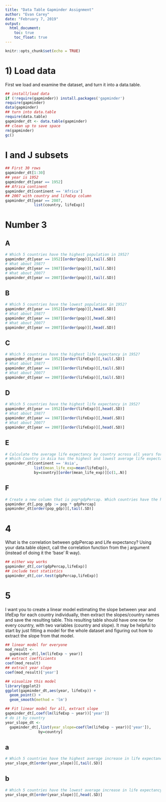 ```yaml
---
title: "Data Table Gapminder Assignment"
author: "Evan Carey"
date: "February 7, 2019"
output: 
  html_document:
    toc: true
    toc_float: true
---
```


```r
knitr::opts_chunk$set(echo = TRUE)
```

# 1) Load data

First we load and examine the dataset, and turn it into a data.table. 

```r
## install/load data
if (!require(gapminder)) install.packages('gapminder')
require(gapminder)
data(gapminder)
## turn into data.table
require(data.table)
gapminder_dt <- data.table(gapminder)
## clean up to save space
rm(gapminder)
gc()
```

# I and J subsets

```r
## First 30 rows
gapminder_dt[1:30]
## year is 1952
gapminder_dt[year == 1952]
## Africa continent
gapminder_dt[continent == 'Africa']
## 2007 with country and lifeExp column
gapminder_dt[year == 2007,
             list(country, lifeExp)]
```

# Number 3

## A

```r
# Which 5 countries have the highest population in 1952? 
gapminder_dt[year == 1952][order(pop)][,tail(.SD)]
# What about 1987? 
gapminder_dt[year == 1987][order(pop)][,tail(.SD)]
# What about 2007?
gapminder_dt[year == 2007][order(pop)][,tail(.SD)]
```

## B

```r
# Which 5 countries have the lowest population in 1952? 
gapminder_dt[year == 1952][order(pop)][,head(.SD)]
# What about 1987? 
gapminder_dt[year == 1987][order(pop)][,head(.SD)]
# What about 2007?
gapminder_dt[year == 2007][order(pop)][,head(.SD)]
```

## C

```r
# Which 5 countries have the highest life expectancy in 1952? 
gapminder_dt[year == 1952][order(lifeExp)][,tail(.SD)]
# What about 1987? 
gapminder_dt[year == 1987][order(lifeExp)][,tail(.SD)]
# What about 2007?
gapminder_dt[year == 2007][order(lifeExp)][,tail(.SD)]
```

## D

```r
# Which 5 countries have the highest life expectancy in 1952? 
gapminder_dt[year == 1952][order(lifeExp)][,head(.SD)]
# What about 1987? 
gapminder_dt[year == 1987][order(lifeExp)][,head(.SD)]
# What about 2007?
gapminder_dt[year == 2007][order(lifeExp)][,head(.SD)]
```

## E

```r
# Calculate the average life expectancy by country across all years for only countries in Asia. 
# Which Country in Asia has the highest and lowest average life expectancy?
gapminder_dt[continent == 'Asia',
             list(mean_life_exp=mean(lifeExp)),
             by=country][order(mean_life_exp)][c(1,.N)]
```

## F

```r
# Create a new column that is pop*gdpPercap. Which countries have the highest value for this column?
gapminder_dt[,pop_gdp := pop * gdpPercap]
gapminder_dt[order(pop_gdp)][,tail(.SD)]
```

# 4

What is the correlation between gdpPercap and Life expectancy? Using your data.table object, call the correlation function from the j argument (instead of doing it the 'base' R way).

```r
## either way works
gapminder_dt[,cor(gdpPercap,lifeExp)]
## include test statistics
gapminder_dt[,cor.test(gdpPercap,lifeExp)]
```

# 5

I want you to create a linear model estimating the slope between year and lifeExp for each country individually, then extract the slopes/country names and save the resulting table. This resulting table should have one row for every country, with two variables (country and slope). It may be helpful to start by just fitting a model for the whole dataset and figuring out how to extract the slope from that model.

```r
## linear model for everyone
mod_result <- 
  gapminder_dt[,lm(lifeExp ~ year)]
## extract coefficients
coef(mod_result)
## extract year slope
coef(mod_result)['year']

## visualize this model
library(ggplot2)
ggplot(gapminder_dt,aes(year, lifeExp)) + 
  geom_point() + 
  geom_smooth(method = 'lm')

## Fit linear model for all, extract slope
gapminder_dt[,coef(lm(lifeExp ~ year))['year']]
# do it by country
year_slope_dt <-
  gapminder_dt[,list(year_slope=coef(lm(lifeExp ~ year))['year']),
               by=country]
```


## a

```r
# Which 5 countries have the highest average increase in life expectancy over time (biggest slope)
year_slope_dt[order(year_slope)][,tail(.SD)]
```

## b

```r
# Which 5 countries have the lowest average increase in life expectancy over time (smallest slope)
year_slope_dt[order(year_slope)][,head(.SD)]
```
